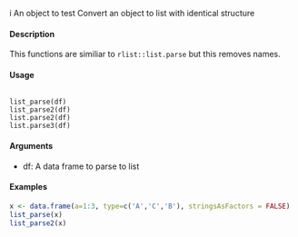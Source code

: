 


i
An object to test
Convert an object to list with identical structure

#### Description 

This functions are similiar to ``rlist::list.parse`` but this removes names.

#### Usage

<pre><code>
list_parse(df)
list_parse2(df)
list.parse2(df)
list.parse3(df)
</code></pre>

#### Arguments 
* df: A data frame to parse to list

#### Examples
```r
x <- data.frame(a=1:3, type=c('A','C','B'), stringsAsFactors = FALSE)
list_parse(x)
list_parse2(x)
```

